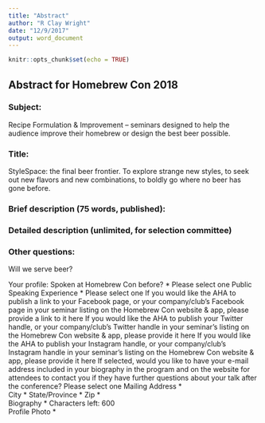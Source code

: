 ```yaml
---
title: "Abstract"
author: "R Clay Wright"
date: "12/9/2017"
output: word_document
---
```


```r
knitr::opts_chunk$set(echo = TRUE)
```

## Abstract for Homebrew Con 2018

### Subject:  
Recipe Formulation & Improvement – seminars designed to help the audience 
improve their homebrew or design the best beer possible.  


### Title:  
StyleSpace: the final beer frontier. To explore strange new styles, to seek out 
new flavors and new combinations, to boldly go where no beer has gone before.  

### Brief description (75 words, published):


### Detailed description (unlimited, for selection committee)


### Other questions:

Will we serve beer?

Your profile:
Spoken at Homebrew Con before? * Please select one
Public Speaking Experience * Please select one
If you would like the AHA to publish a link to your Facebook page, or your company/club's Facebook page in your seminar listing on the Homebrew Con website & app, please provide a link to it here 
If you would like the AHA to publish your Twitter handle, or your company/club's Twitter handle in your seminar's listing on the Homebrew Con website & app, please provide it here 
If you would like the AHA to publish your Instagram handle, or your company/club's Instagram handle in your seminar's listing on the Homebrew Con website & app, please provide it here 
If selected, would you like to have your e-mail address included in your biography in the program and on the website for attendees to contact you if they have further questions about your talk after the conference? Please select one
Mailing Address *  
City * 
State/Province * 
Zip *  
Biography * Characters left: 600  
Profile Photo * 


